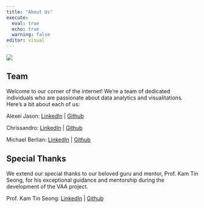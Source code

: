 ```yaml
---
title: "About Us"
execute: 
  eval: true
  echo: true
  warning: false
editor: visual
---
```


![](images/giphy.gif)

## Team

Welcome to our corner of the internet! We're a team of dedicated individuals who are passionate about data analytics and visualitations. Here's a bit about each of us:

Alexei Jason: [LinkedIn](https://www.linkedin.com/in/alexei-jason/) \| [Github](https://github.com/AlexeiJason)

Chrissandro: [LinkedIn](https://www.linkedin.com/in/chrissandro26/) \| [Github](https://github.com/chrixus2603)

Michael Berlian: [LinkedIn](https://www.linkedin.com/in/michaelberlian/) \| [Github](https://github.com/michaelberlian)

## Special Thanks

We extend our special thanks to our beloved guru and mentor, Prof. Kam Tin Seong, for his exceptional guidance and mentorship during the development of the VAA project.

Prof. Kam Tin Seong: [LinkedIn](https://www.linkedin.com/in/tin-seong-kam-7605089/) \| [Github](https://github.com/tskam)
